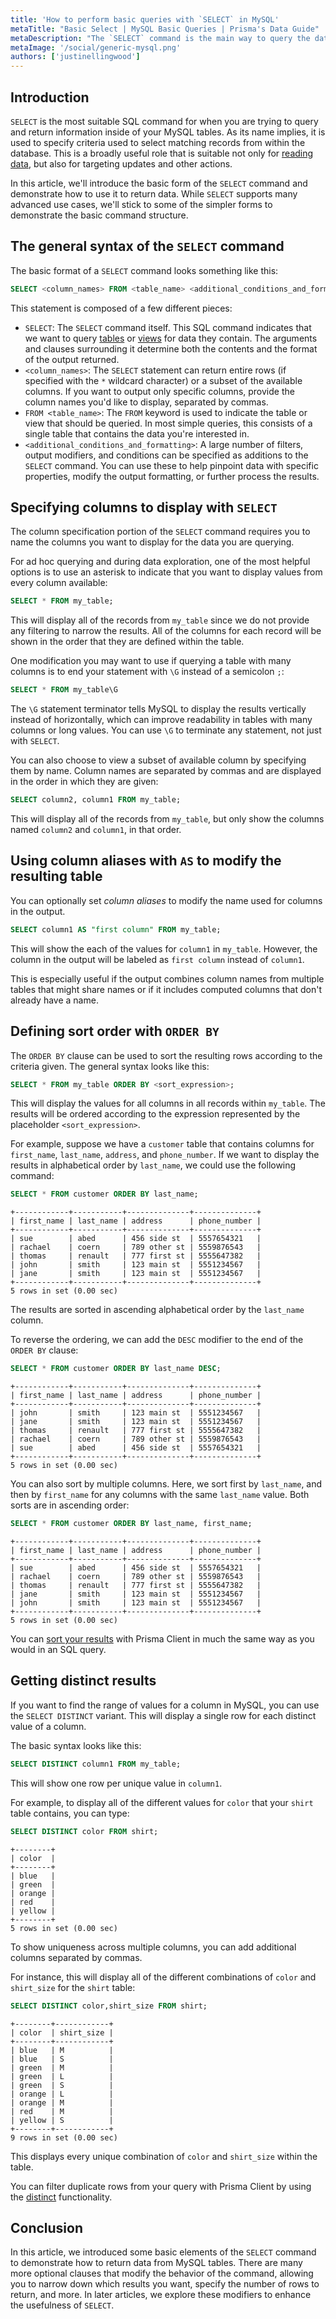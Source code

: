 ```yaml
---
title: 'How to perform basic queries with `SELECT` in MySQL'
metaTitle: "Basic Select | MySQL Basic Queries | Prisma's Data Guide"
metaDescription: "The `SELECT` command is the main way to query the data within tables and views in MySQL.  This guide demonstrates the basic syntax and operation of this highly flexible command."
metaImage: '/social/generic-mysql.png'
authors: ['justinellingwood']
---
```


## Introduction

`SELECT` is the most suitable SQL command for when you are trying to query and return information inside of your MySQL tables.  As its name implies, it is used to specify criteria used to select matching records from within the database.  This is a broadly useful role that is suitable not only for [reading data](/intro/database-glossary#read-operation), but also for targeting updates and other actions.

In this article, we'll introduce the basic form of the `SELECT` command and demonstrate how to use it to return data.  While `SELECT` supports many advanced use cases, we'll stick to some of the simpler forms to demonstrate the basic command structure.

## The general syntax of the `SELECT` command

The basic format of a `SELECT` command looks something like this:

```sql
SELECT <column_names> FROM <table_name> <additional_conditions_and_formatting>;
```

This statement is composed of a few different pieces:

* `SELECT`: The `SELECT` command itself.  This SQL command indicates that we want to query [tables](/intro/database-glossary#table) or [views](/intro/database-glossary#view) for data they contain.  The arguments and clauses surrounding it determine both the contents and the format of the output returned.
* `<column_names>`: The `SELECT` statement can return entire rows (if specified with the `*` wildcard character) or a subset of the available columns.  If you want to output only specific columns, provide the column names you'd like to display, separated by commas.
* `FROM <table_name>`: The `FROM` keyword is used to indicate the table or view that should be queried.  In most simple queries, this consists of a single table that contains the data you're interested in.
* `<additional_conditions_and_formatting>`: A large number of filters, output modifiers, and conditions can be specified as additions to the `SELECT` command.  You can use these to help pinpoint data with specific properties, modify the output formatting, or further process the results.

## Specifying columns to display with `SELECT`

The column specification portion of the `SELECT` command requires you to name the columns you want to display for the data you are querying.

For ad hoc querying and during data exploration, one of the most helpful options is to use an asterisk to indicate that you want to display values from every column available:

```sql
SELECT * FROM my_table;
```

This will display all of the records from `my_table` since we do not provide any filtering to narrow the results.  All of the columns for each record will be shown in the order that they are defined within the table.

One modification you may want to use if querying a table with many columns is to end your statement with `\G` instead of a semicolon `;`:

```sql
SELECT * FROM my_table\G
```

The `\G` statement terminator tells MySQL to display the results vertically instead of horizontally, which can improve readability in tables with many columns or long values.  You can use `\G` to terminate any statement, not just with `SELECT`.

You can also choose to view a subset of available column by specifying them by name.  Column names are separated by commas and are displayed in the order in which they are given:

```sql
SELECT column2, column1 FROM my_table;
```

This will display all of the records from `my_table`, but only show the columns named `column2` and `column1`, in that order.

## Using column aliases with `AS` to modify the resulting table

You can optionally set _column aliases_ to modify the name used for columns in the output.

```sql
SELECT column1 AS "first column" FROM my_table;
```

This will show the each of the values for `column1` in `my_table`.  However, the column in the output will be labeled as `first column` instead of `column1`.

This is especially useful if the output combines column names from multiple tables that might share names or if it includes computed columns that don't already have a name.

## Defining sort order with `ORDER BY`

The `ORDER BY` clause can be used to sort the resulting rows according to the criteria given.  The general syntax looks like this:

```sql
SELECT * FROM my_table ORDER BY <sort_expression>;
```

This will display the values for all columns in all records within `my_table`.  The results will be ordered according to the expression represented by the placeholder `<sort_expression>`.

For example, suppose we have a `customer` table that contains columns for `first_name`, `last_name`, `address`, and `phone_number`.  If we want to display the results in alphabetical order by `last_name`, we could use the following command:

<CodeWithResult>

<Cmd>

```sql
SELECT * FROM customer ORDER BY last_name;
```

</Cmd>

<CmdResult>

```
+------------+-----------+--------------+--------------+
| first_name | last_name | address      | phone_number |
+------------+-----------+--------------+--------------+
| sue        | abed      | 456 side st  | 5557654321   |
| rachael    | coern     | 789 other st | 5559876543   |
| thomas     | renault   | 777 first st | 5555647382   |
| john       | smith     | 123 main st  | 5551234567   |
| jane       | smith     | 123 main st  | 5551234567   |
+------------+-----------+--------------+--------------+
5 rows in set (0.00 sec)
```

</CmdResult>

</CodeWithResult>

The results are sorted in ascending alphabetical order by the `last_name` column.

To reverse the ordering, we can add the `DESC` modifier to the end of the `ORDER BY` clause:

<CodeWithResult>

<Cmd>

```sql
SELECT * FROM customer ORDER BY last_name DESC;
```

</Cmd>

<CmdResult>

```
+------------+-----------+--------------+--------------+
| first_name | last_name | address      | phone_number |
+------------+-----------+--------------+--------------+
| john       | smith     | 123 main st  | 5551234567   |
| jane       | smith     | 123 main st  | 5551234567   |
| thomas     | renault   | 777 first st | 5555647382   |
| rachael    | coern     | 789 other st | 5559876543   |
| sue        | abed      | 456 side st  | 5557654321   |
+------------+-----------+--------------+--------------+
5 rows in set (0.00 sec)
```

</CmdResult>

</CodeWithResult>

You can also sort by multiple columns.  Here, we sort first by `last_name`, and then by `first_name` for any columns with the same `last_name` value.  Both sorts are in ascending order:

<CodeWithResult>

<Cmd>

```sql
SELECT * FROM customer ORDER BY last_name, first_name;
```

</Cmd>

<CmdResult>

```
+------------+-----------+--------------+--------------+
| first_name | last_name | address      | phone_number |
+------------+-----------+--------------+--------------+
| sue        | abed      | 456 side st  | 5557654321   |
| rachael    | coern     | 789 other st | 5559876543   |
| thomas     | renault   | 777 first st | 5555647382   |
| jane       | smith     | 123 main st  | 5551234567   |
| john       | smith     | 123 main st  | 5551234567   |
+------------+-----------+--------------+--------------+
5 rows in set (0.00 sec)
```

</CmdResult>

</CodeWithResult>

<PrismaOutlinks>

You can [sort your results](https://www.prisma.io/docs/concepts/components/prisma-client/sorting) with Prisma Client in much the same way as you would in an SQL query.

</PrismaOutlinks>

## Getting distinct results

If you want to find the range of values for a column in MySQL, you can use the `SELECT DISTINCT` variant.  This will display a single row for each distinct value of a column.

The basic syntax looks like this:

```sql
SELECT DISTINCT column1 FROM my_table;
```

This will show one row per unique value in `column1`.

For example, to display all of the different values for `color` that your `shirt` table contains, you can type:

```sql
SELECT DISTINCT color FROM shirt;
```
```
+--------+
| color  |
+--------+
| blue   |
| green  |
| orange |
| red    |
| yellow |
+--------+
5 rows in set (0.00 sec)
```

To show uniqueness across multiple columns, you can add additional columns separated by commas.

For instance, this will display all of the different combinations of `color` and `shirt_size` for the `shirt` table:

```sql
SELECT DISTINCT color,shirt_size FROM shirt;
```
```
+--------+------------+
| color  | shirt_size |
+--------+------------+
| blue   | M          |
| blue   | S          |
| green  | M          |
| green  | L          |
| green  | S          |
| orange | L          |
| orange | M          |
| red    | M          |
| yellow | S          |
+--------+------------+
9 rows in set (0.00 sec)
```

This displays every unique combination of `color` and `shirt_size` within the table.

<PrismaOutlinks>

You can filter duplicate rows from your query with Prisma Client by using the [distinct](https://www.prisma.io/docs/concepts/components/prisma-client/distinct) functionality.

</PrismaOutlinks>

## Conclusion

In this article, we introduced some basic elements of the `SELECT` command to demonstrate how to return data from MySQL tables.  There are many more optional clauses that modify the behavior of the command, allowing you to narrow down which results you want, specify the number of rows to return, and more.  In later articles, we explore these modifiers to enhance the usefulness of `SELECT`.
